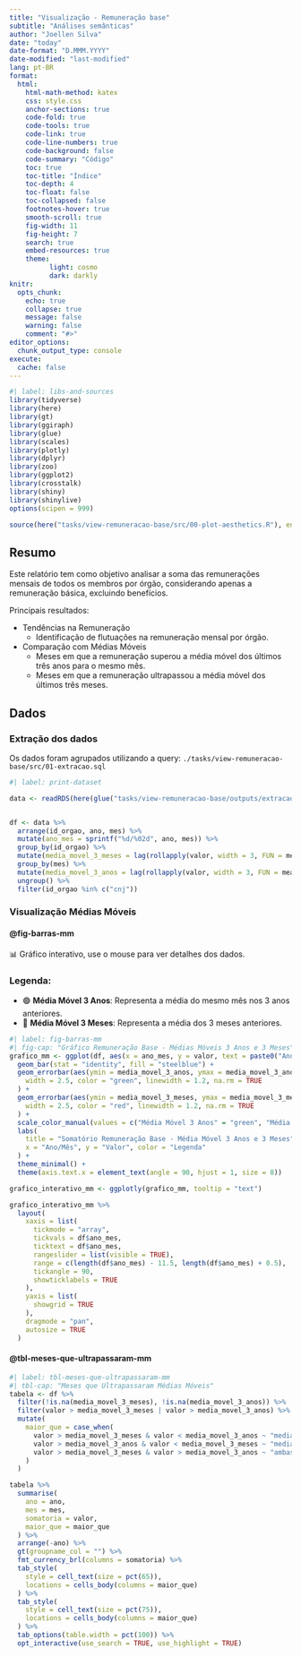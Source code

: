 ```yaml
---
title: "Visualização - Remuneração base"
subtitle: "Análises semânticas"
author: "Joellen Silva"
date: "today"
date-format: "D.MMM.YYYY"
date-modified: "last-modified"
lang: pt-BR
format:
  html:
    html-math-method: katex
    css: style.css
    anchor-sections: true
    code-fold: true
    code-tools: true
    code-link: true
    code-line-numbers: true
    code-background: false
    code-summary: "Código"
    toc: true
    toc-title: "Índice"
    toc-depth: 4
    toc-float: false
    toc-collapsed: false
    footnotes-hover: true
    smooth-scroll: true
    fig-width: 11
    fig-height: 7
    search: true
    embed-resources: true
    theme:
          light: cosmo
          dark: darkly
knitr:
  opts_chunk:
    echo: true
    collapse: true
    message: false
    warning: false
    comment: "#>"
editor_options:
  chunk_output_type: console
execute:
  cache: false
---
```


```r
#| label: libs-and-sources
library(tidyverse)
library(here)
library(gt)
library(ggiraph)
library(glue)
library(scales)
library(plotly)
library(dplyr)
library(zoo)
library(ggplot2)
library(crosstalk)
library(shiny)
library(shinylive)
options(scipen = 999)

source(here("tasks/view-remuneracao-base/src/00-plot-aesthetics.R"), encoding = "utf-8")
```

## Resumo

Este relatório tem como objetivo analisar a soma das remunerações mensais de todos os membros por órgão, considerando apenas a remuneração básica, excluindo benefícios.

Principais resultados:

- Tendências na Remuneração
  - Identificação de flutuações na remuneração mensal por órgão.
- Comparação com Médias Móveis
  - Meses em que a remuneração superou a média móvel dos últimos três anos para o mesmo mês.
  - Meses em que a remuneração ultrapassou a média móvel dos últimos três meses.

## Dados

:::{.callout-tip}
### Extração dos dados
Os dados foram agrupados utilizando a query: `./tasks/view-remuneracao-base/src/01-extracao.sql`
:::

```r
#| label: print-dataset

data <- readRDS(here(glue("tasks/view-remuneracao-base/outputs/extracao-{today()}.rds")))


df <- data %>%
  arrange(id_orgao, ano, mes) %>%
  mutate(ano_mes = sprintf("%d/%02d", ano, mes)) %>%
  group_by(id_orgao) %>%
  mutate(media_movel_3_meses = lag(rollapply(valor, width = 3, FUN = mean, fill = NA, align = "right"))) %>%
  group_by(mes) %>%
  mutate(media_movel_3_anos = lag(rollapply(valor, width = 3, FUN = mean, fill = NA, align = "right"))) %>%
  ungroup() %>%
  filter(id_orgao %in% c("cnj"))

```

### Visualização Médias Móveis

#### @fig-barras-mm

:::{.callout-tip}
📊 Gráfico interativo, use o mouse para ver detalhes dos dados.
:::

::: {.callout-note}
### Legenda:
- 🟢 **Média Móvel 3 Anos**: Representa a média do mesmo mês nos 3 anos anteriores.
- 🔴 **Média Móvel 3 Meses**: Representa a média dos 3 meses anteriores.
:::

```r
#| label: fig-barras-mm
#| fig-cap: "Gráfico Remuneração Base - Médias Móveis 3 Anos e 3 Meses"
grafico_mm <- ggplot(df, aes(x = ano_mes, y = valor, text = paste0("Ano/Mês: ", ano_mes, "<br>Valor: R$ ", scales::comma(valor, accuracy = 0.1), "<br>Média 3 meses: R$ ", scales::comma(media_movel_3_meses, accuracy = 0.1), "<br>Média 3 anos: R$ ", scales::comma(media_movel_3_anos, accuracy = 0.1)))) +
  geom_bar(stat = "identity", fill = "steelblue") +
  geom_errorbar(aes(ymin = media_movel_3_anos, ymax = media_movel_3_anos, color = "Média Móvel 3 Anos", text = paste0("<br>Média 3 anos: R$ ", scales::comma(media_movel_3_anos, accuracy = 0.1))),
    width = 2.5, color = "green", linewidth = 1.2, na.rm = TRUE
  ) +
  geom_errorbar(aes(ymin = media_movel_3_meses, ymax = media_movel_3_meses, color = "Média Móvel 3 Meses", , text = paste0("<br>Média 3 meses: R$ ", scales::comma(media_movel_3_meses, accuracy = 0.1))),
    width = 2.5, color = "red", linewidth = 1.2, na.rm = TRUE
  ) +
  scale_color_manual(values = c("Média Móvel 3 Anos" = "green", "Média Móvel 3 Meses" = "red")) +
  labs(
    title = "Somatório Remuneração Base - Média Móvel 3 Anos e 3 Meses",
    x = "Ano/Mês", y = "Valor", color = "Legenda"
  ) +
  theme_minimal() +
  theme(axis.text.x = element_text(angle = 90, hjust = 1, size = 8))

grafico_interativo_mm <- ggplotly(grafico_mm, tooltip = "text")

grafico_interativo_mm %>%
  layout(
    xaxis = list(
      tickmode = "array",
      tickvals = df$ano_mes,
      ticktext = df$ano_mes,
      rangeslider = list(visible = TRUE),
      range = c(length(df$ano_mes) - 11.5, length(df$ano_mes) + 0.5),
      tickangle = 90,
      showticklabels = TRUE
    ),
    yaxis = list(
      showgrid = TRUE
    ),
    dragmode = "pan",
    autosize = TRUE
  )
```

#### @tbl-meses-que-ultrapassaram-mm

```r
#| label: tbl-meses-que-ultrapassaram-mm
#| tbl-cap: "Meses que Ultrapassaram Médias Móveis"
tabela <- df %>%
  filter(!is.na(media_movel_3_meses), !is.na(media_movel_3_anos)) %>%
  filter(valor > media_movel_3_meses | valor > media_movel_3_anos) %>%
  mutate(
    maior_que = case_when(
      valor > media_movel_3_meses & valor < media_movel_3_anos ~ "media_movel_3_meses",
      valor > media_movel_3_anos & valor < media_movel_3_meses ~ "media_movel_3_anos",
      valor > media_movel_3_meses & valor > media_movel_3_anos ~ "ambas"
    )
  )

tabela %>%
  summarise(
    ano = ano,
    mes = mes,
    somatoria = valor,
    maior_que = maior_que
  ) %>%
  arrange(-ano) %>%
  gt(groupname_col = "") %>%
  fmt_currency_brl(columns = somatoria) %>%
  tab_style(
    style = cell_text(size = pct(65)),
    locations = cells_body(columns = maior_que)
  ) %>%
  tab_style(
    style = cell_text(size = pct(75)),
    locations = cells_body(columns = maior_que)
  ) %>%
  tab_options(table.width = pct(100)) %>%
  opt_interactive(use_search = TRUE, use_highlight = TRUE)
```

<!--  -->
